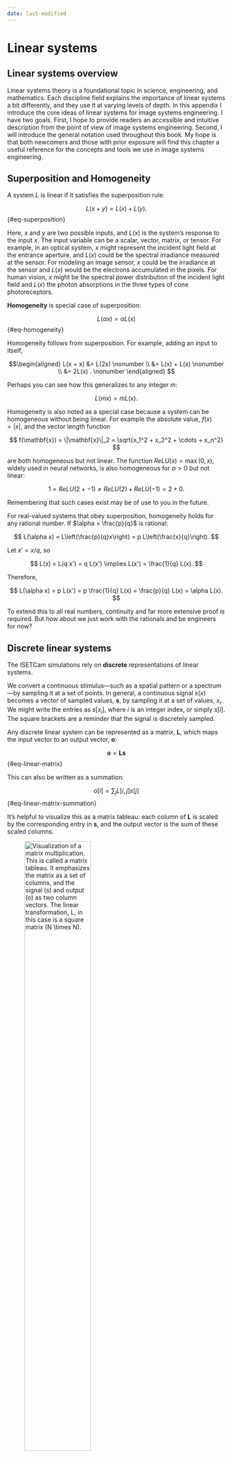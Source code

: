 ```yaml
---
date: last-modified
---
```


# Linear systems  {#sec-appendix-linear-systems}

## Linear systems overview {#sec-appendix-linear-systems-overview}
Linear systems theory is a foundational topic in science, engineering, and mathematics. Each discipline field explains the importance of linear systems a bit differently, and they use it at varying levels of depth. In this appendix I introduce the core ideas of linear systems for image systems engineering.  I have two goals.  First, I hope to provide readers an accessible and intuitive description from the point of view of image systems engineering. Second, I will introduce the general notation used throughout this book. My hope is that both newcomers and those with prior exposure will find this chapter a useful reference for the concepts and tools we use in image systems engineering.

## Superposition and Homogeneity {#sec-ls-superposition}
A system $L$ is linear if it satisfies the superposition rule:

$$
L(x + y) = L(x) + L(y).
$$ {#eq-superposition}

Here, $x$ and $y$ are two possible inputs, and $L(x)$ is the system's response to the input $x$. The input variable can be a scalar, vector, matrix, or tensor. For example, in an optical system, $x$ might represent the incident light field at the entrance aperture, and $L(x)$ could be the spectral irradiance measured at the sensor. For modeling an image sensor, $x$ could be the irradiance at the sensor and $L(x)$ would be the electrons accumulated in the pixels.  For human vision, $x$ might be the spectral power distribution of the incident light field and $L(x)$ the photon absorptions in the three types of cone photoreceptors.

**Homogeneity** is special case of superposition:

$$
L(\alpha x) = \alpha L(x)
$$ {#eq-homogeneity}

Homogeneity follows from superposition. For example, adding an input to itself,

$$\begin{aligned}
L(x + x) &= L(2x) \nonumber  \\ 
&= L(x) + L(x) \nonumber \\
&= 2L(x) . \nonumber
\end{aligned}
$$

Perhaps you can see how this generalizes to any integer $m$:

$$
L(m x) = m L(x).
$$

Homogeneity is also noted as a special case because a system can be homogeneous without being linear. For example the absolute value, $f(x) = |x|$, and the vector length function

$$
f(\mathbf{x}) = \|\mathbf{x}\|_2 = \sqrt{x_1^2 + x_2^2 + \cdots + x_n^2}
$$

are both homogeneous but not linear. The function $ReLU(x) = \max(0, x)$, widely used in neural networks, is also homogeneous for $\alpha > 0$ but not linear:

$$
1 = ReLU(2 + -1) \neq ReLU(2) + ReLU(-1) = 2 + 0.
$$

Remembering that such cases exist may be of use to you in the future.

::: {.callout-note title="Extension to Rational Numbers" collapse="false"}

For real-valued systems that obey superposition, homogeneity holds for any rational number. If $\alpha = \frac{p}{q}$ is rational:

$$
L(\alpha x) = L\left(\frac{p}{q}x\right) = p L\left(\frac{x}{q}\right).
$$

Let $x' = x/q$, so

$$
L(x) = L(q x') = q L(x') \implies L(x') = \frac{1}{q} L(x).
$$

Therefore,

$$
L(\alpha x) = p L(x') = p \frac{1}{q} L(x) = \frac{p}{q} L(x) = \alpha L(x).
$$

To extend this to all real numbers, continuity and far more extensive proof is required. But how about we just work with the rationals and be engineers for now?
:::

## Discrete linear systems {#sec-ls-discrete}
The ISETCam simulations rely on **discrete** representations of linear systems.

We convert a continuous stimulus—such as a spatial pattern or a spectrum—by sampling it at a set of points. In general, a continuous signal $s(x)$ becomes a vector of sampled values, $\mathbf{s}$, by sampling it at a set of values, $x_i$.  We might write the entries as $s[x_i]$, where $i$ is an integer index, or simply $s[i]$. The square brackets are a reminder that the signal is discretely sampled.

Any discrete linear system can be represented as a matrix, $\mathbf{L}$, which maps the input vector to an output vector, $\mathbf{o}$:

$$
\mathbf{o} = \mathbf{L} \mathbf{s}
$$ {#eq-linear-matrix}

This can also be written as a summation:

$$
o[i] = \sum_j L[i,j] s[j] 
$$ {#eq-linear-matrix-summation}

It’s helpful to visualize this as a matrix tableau: each column of $\mathbf{L}$ is scaled by the corresponding entry in $\mathbf{s}$, and the output vector is the sum of these scaled columns.

![Visualization of a matrix multiplication.  This is called a matrix tableau.  It emphasizes the matrix as a set of columns, and the signal ($s$) and output ($o$) as two column vectors. The linear transformation, $L$, in this case is a square matrix ($N \times N$).](images/appendix/23-linear/matrixTableau-1.png){#fig-ls-matrix-tableau width=60%}

Some matrices have an inverse, and for these we can estimate the input by measuring the output. Square matrices are particularly simple to work with, and a square matrix means we are matching the sample spacing of the inputs with the sample spacing of the outputs. Some matrices are not invertible, and the best we can do from the measurements is constrain the set of possible inputs.

The notation we use for the vectors and matrices may vary—sometimes the input is naturally an image (a matrix), and we “flatten” it into a vector; other times, we use tricks to keep the image structure intact and still carry out the computation. But the key idea is always the same: in the discrete world, linear systems are matrices that map input vectors to output vectors.

Throughout this volume, I am trying to keep the mathematical typography consistent with this table.

::: {.callout-note title="Some matrix notation" collapse="false"}

| Notation | Meaning |
|----------|---------|
| **Bold capital letter** ($\mathbf{B}$) | Matrix |
| **Bold lower case** ($\mathbf{s}$) | Vector (column, $N \times 1$) |
| *Ordinary lower case* ($\alpha$, $s$) | Scalar (Latin or Greek) |
| *Ordinary upper case* ($L(u,v)$) | 2D matrix or image (continuous) |
| $L[\text{row},\text{col}]$ | Discrete image or matrix (row, col ordering) |
| $\mathbf{B^t}$ | Matrix or vector transpose (superscript $t$) |

:::

## Pointspread matrix {#sec-ls-point-matrix}
Image systems engineers often examine system performance by measuring the response to a point of light—this is the point spread function (PSF) introduced in @sec-pointspread.  A point of light, $p_i$, is represented by a vector that has $1$ in a single location and zeros elsewhere.  Each column of the linear transformation, $\mathbf{L}$, is the point spread function corresponding to the sampled point, $\text{PSF}_i$.

![Matrix tableau of an optical system with the point spreads in the columns.](images/appendix/23-linear/psfmatrix.png){#fig-ls-matrix-psf width=80%}

I drew this tableau for a one-dimensional point spread, to make the idea clear. For two-dimensional images, we would have to flatten the image data into columns. But only complexity would be added, and the principles would be unchanged.

## Spatial basis functions {#sec-ls-spatial-basis}
The PSF is a fundamental tool, but it has limitations: using a point of light involves very few photons, and PSFs can vary in complex ways that are hard to summarize with just a few parameters. A key insight is that we can use linear models to describe images in many different ways, not just as a collection of points. Some alternative representations are especially useful for analyzing the optical performance of imaging systems.  Here, we use linear models to create alternative representations of the spatial intensity of images, $S[u,v]$. 

A linear model for spatial intensity looks like this:

$$
S[u,v] = \sum_{i} w[i] B_i[u,v]
$${#eq-spatial-linear-model}

The functions $B_i[u,v]$ are called **spatial basis functions**, and the scalars $w[i]$ are the weights for each basis function. The image intensity $S[u,v]$ is just a weighted sum of these basis functions.

If we agree on a set of basis functions, then we can describe any image simply by specifying the weights. In fact, when we describe an image as a grid of intensity values, we’re implicitly using a set of **point basis** functions—each one nonzero at a single location and zero everywhere else.


## Image transforms {#sec-ls-orthogonal-transforms}
For a linear model to be useful, we need a way to find the basis weights from the image. A function that maps an image, $S[u,v]$ to the weights $w[i]$ is called an **image transform**. If we choose **orthonormal basis functions** this transform becomes especially simple. Define the inner product
$$
\langle A, B \rangle \;=\; \sum_{u,v} A[u,v]\;B[u,v].
$$
Orthonormal means
$$
\langle B_i, B_j \rangle \;=\; \begin{cases}
0, & i \ne j \\
1, & i=j
\end{cases}
$$ {#eq-spatial-orthonormal}

To work with these two-dimensional images mathematically, we often “flatten” each basis function $B_i$ (which is a matrix) into a long column vector by stacking its columns. We do the same for the image $S[u,v]$, turning it into a vector $\mathbf{s}$. If we collect all the basis vectors into the columns of a matrix $\mathbf{B}$, and the weights into a vector $\mathbf{w}$, we can write the linear model from @eq-linear-model as a matrix equation:

$$
\mathbf{s} = \mathbf{B w}
$$ {#eq-linear-model-matrix}

Here, the $i^{th}$ entry in $\mathbf{w}$ multiplies the $i^{th}$ column of $\mathbf{B}$, and the sum gives us the image vector $\mathbf{s}$. This is just a compact way of writing the weighted sum from before.

Now, if the basis functions are orthonormal, then $\mathbf{B^t B}$ is the identity matrix. This makes it easy to recover the weights from the image:

$$
\begin{aligned}
\mathbf{s} &= \mathbf{B w} \\
\mathbf{B^t s} &= \mathbf{B^t B w} \\
\mathbf{B^t s} &= \mathbf{w}
\end{aligned}
$$ {#eq-linear-model-inverse}

In words: just multiply the image vector by the transpose of the basis matrix to calculate the weights. If the basis functions are orthogonal but not normalized, replace $\mathbf{B^t}$ by $(\mathbf{B^t B})^{-1}\mathbf{B^t}$.


:::{.callout-note title="Point basis" collapse="false"}
This seems almost too trivial to mention.  But here we go.

When we describe images as points, $S[u,v]$, we are implicitly using the **point basis**. The point basis functions are zero everywhere except at a single location:
$$
B_{m,n}[u,v] \;=\; \begin{cases}
1, & (u,v)=(m,n) \\
0, & \text{otherwise.}
\end{cases}
$$

With this basis, the weights are simply the image intensities, and the expansion is
$$
S[u,v] \;=\; \sum_{m,n} S[m,n]\; B_{m,n}[u,v].
$$ {#eq-point-basis-expansion}

Because each $B_{m,n}$ is nonzero at only one location, the basis is orthonormal under the discrete inner product, and the matrix formed by stacking the basis vectors is the identity.
:::


## Eigenfunctions {#sec-ls-eigenfunctions}
An **eigenfunction** (or, in the discrete case, an **eigenvector**) of a system is a special input that produces an output that is simply a scaled version of itself. In other words, when you feed an eigenfunction into a linear system, the system just scales it—nothing else changes. This property is incredibly useful, because it means we can predict exactly what will happen to these inputs.

For a discrete linear system represented by a matrix $\mathbf{L}$, a column vector $\mathbf{e}_i$ is an eigenvector if

$$
\mathbf{L} \mathbf{e}_i = \alpha_i \mathbf{e}_i
$$ {#eq-eigenfunction-definition}

where $\alpha_i$ is the **eigenvalue** associated with $\mathbf{e}_i$. The eigenvalue tells us how much the eigenvector is stretched or shrunk by the transformation.

Many image systems we describe in this book have a **complete set** of orthogonal eigenvectors. By a complete set, I mean (a) the eigenvectors of the system are a basis for the input (@sec-ls-spatial-basis), and (b) the eigenvectors are orthogonal to one another (@sec-ls-orthogonal-transforms). This means we can express any input vector (stimulus) as a weighted sum of the image system's eigenvectors. The power of this observation is that measuring the system response to an eigenvector input is very simple:

$$
\begin{aligned}
\mathbf{o} & = \mathbf{L} \mathbf{s} \\
       & = \mathbf{L} \left(\sum_i \sigma_i \mathbf{e}_i \right) \\
       & = \sum_i \sigma_i \mathbf{L} \mathbf{e}_i \\
       & = \sum_i \sigma_i \alpha_i \mathbf{e}_i
\end{aligned}
$$ {#eq-linear-eigencalculations}

Here, $\mathbf{s}$ is the input, written as a sum of eigenvectors with weights $\sigma_i$. The output $\mathbf{o}$ is just the sum of the same eigenvectors, but now each one is scaled by its eigenvalue $\alpha_i$. This makes analyzing and understanding the system much easier.

Not all linear systems have a complete set of eigenvectors. Only discrete linear systems represented by **normal matrices** are guaranteed to have an orthogonal set of eigenvectors.  The definition of a normal matrix is[^conjugate-transpose].

$$
\mathbf{L L^* = L^* L} .
$$ {#eq-normal-matrix-definition}


[^conjugate-transpose]: The $*$-operator means **conjugate transpose**.
This means take the complex conjugate of each entry ($a + ib \rightarrow a - ib$), and transpose the matrix. For a real matrix, the $*$-operator amounts to the usual matrix transpose. 

## Local linearity {#sec-ls-local-linearity}
No real system is linear for all possible inputs. If you push a system with extremely large signals—say, by shining a laser into a camera or overloading an amplifier—it may behave unpredictably or even break! But for most practical purposes, many systems are linear over a useful range of inputs.

When a system is not linear everywhere, it may still be well-approximated as linear within a limited region of its input space. In other words, the system is **locally linear**: if you keep your signals similar enough to a particular operating point, the system’s behavior is linear, even if it isn’t globally so.

For a locally linear system, the best linear approximation depends on where you are in the input space. The linear model near $x_1$ might look quite different from the linear model near $x_2$. So, when modeling or analyzing a locally linear system, it’s important to know which region you’re working in.

In practice, the optics of most imaging systems are linear over a large range, but they are shift-invariant over a smaller input range, only within a limited region of the field of view. This is called **local shift invariance**. Such a region is known as an **isoplanatic** patch. The shift-invariant analysis applies well to such local regions, and degrades if we measure over larger regions.

This principle of local linearity, or local shift-invariance, is fundamental in mathematics, physics, and engineering.[^taylor-series] It’s the reason why linear models are so widely used, even for systems that aren’t truly linear everywhere.

[^taylor-series]: If you’ve seen the Taylor series expansion in calculus, you’ve already encountered local linearity. Near a point $x$, you can approximate a function by its value at $x$ plus a correction that depends on how far you are from $x$ and the derivative at $x$.
